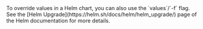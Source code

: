 

<Admonition type="info">
To override values in a Helm chart, you can also use the `values`/`-f` flag. See the [Helm Upgrade](https://helm.sh/docs/helm/helm_upgrade/) page of the Helm documentation for more details.
</Admonition>